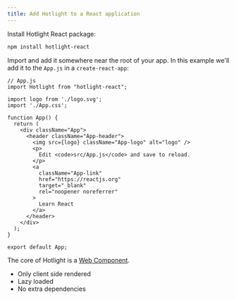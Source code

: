```yaml
---
title: Add Hotlight to a React application
---
```


Install Hotlight React package:

```bash
npm install hotlight-react
```

Import and add it somewhere near the root of your app. In this example we'll add it to the `App.js` in a `create-react-app`:

```bash[0,4]
// App.js
import Hotlight from "hotlight-react";

import logo from './logo.svg';
import './App.css';

function App() {
  return (
    <div className="App">
      <header className="App-header">
        <img src={logo} className="App-logo" alt="logo" />
        <p>
          Edit <code>src/App.js</code> and save to reload.
        </p>
        <a
          className="App-link"
          href="https://reactjs.org"
          target="_blank"
          rel="noopener noreferrer"
        >
          Learn React
        </a>
      </header>
    </div>
  );
}

export default App;
```

The core of Hotlight is a [Web Component](https://developer.mozilla.org/en-US/docs/Web/Web_Components). 

* Only client side rendered
* Lazy loaded
* No extra dependencies

